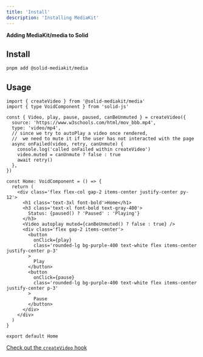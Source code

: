 ```yaml
---
title: 'Install'
description: 'Installing MediaKit'
---
```


**Adding MediaKit/media to Solid**

## Install

```sh
pnpm add @solid-mediakit/media
```

## Usage

```tsx
import { createVideo } from '@solid-mediakit/media'
import { type VoidComponent } from 'solid-js'

const { Video, play, pause, paused, canBeUnmuted } = createVideo({
  source: 'https://www.w3schools.com/html/mov_bbb.mp4',
  type: 'video/mp4',
  // since we try to autoPlay a video once rendered,
  //  we need to mute it if the user has not interacted with the page
  async onFailed(video, retry, canUnmute) {
    console.log('called onFailed within createVideo')
    video.muted = canUnmute ? false : true
    await retry()
  },
})

const Home: VoidComponent = () => {
  return (
    <div class='flex flex-col gap-2 items-center justify-center py-12'>
      <h1 class='text-3xl font-bold'>Home</h1>
      <h3 class='text-xl font-bold text-gray-400'>
        Status: {paused() ? 'Paused' : 'Playing'}
      </h3>
      <Video autoplay muted={canBeUnmuted() ? false : true} />
      <div class='flex gap-2 items-center'>
        <button
          onClick={play}
          class='rounded-lg bg-purple-400 text-white flex items-center justify-center p-3'
        >
          Play
        </button>
        <button
          onClick={pause}
          class='rounded-lg bg-purple-400 text-white flex items-center justify-center p-3'
        >
          Pause
        </button>
      </div>
    </div>
  )
}

export default Home
```

[Check out the `createVideo` hook](/media/createvideo)
